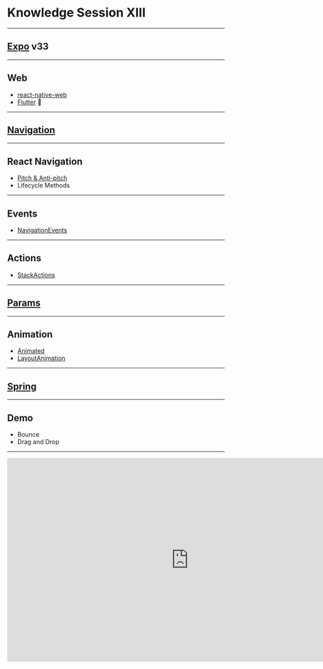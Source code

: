 
<Head>
    <title>Knowledge Session XIII 🤯</title>
</Head>

# Knowledge Session XIII

---

## [Expo](https://blog.expo.io/expo-sdk-v33-0-0-is-now-available-52d1c99dfe4c) v33

---

## Web

-   [react-native-web](https://github.com/expo/web-examples)
-   [Flutter](https://developers.googleblog.com/2019/05/Flutter-io19.html) 🙊

---

## [Navigation](https://developer.apple.com/design/human-interface-guidelines/ios/app-architecture/navigation/)

---

## React Navigation

-   [Pitch & Anti-pitch](https://reactnavigation.org/docs/en/pitch.html)
-   Lifecycle Methods

---

## Events

-   [NavigationEvents](https://reactnavigation.org/docs/en/navigation-events.html)

---

## Actions

-   [StackActions](https://reactnavigation.org/docs/en/stack-actions.html)

---

## [Params](https://reactnavigation.org/docs/en/params.html)

---

## Animation

-   [Animated](https://facebook.github.io/react-native/docs/0.59/animations#animated-api)
-   [LayoutAnimation](https://facebook.github.io/react-native/docs/0.59/animations#layoutanimation-api)

---

## [Spring](https://facebook.github.io/react-native/docs/animated#spring)

---

## Demo

-   Bounce
-   Drag and Drop

---

<iframe
    width="840"
    height="473"
    src="https://www.youtube.com/embed/gTVhkmZoGvo"
    frameBorder="0"
    allow="accelerometer; autoplay; encrypted-media; gyroscope; picture-in-picture"
    allowFullScreen
/>

---

## Until Next Time 👋
